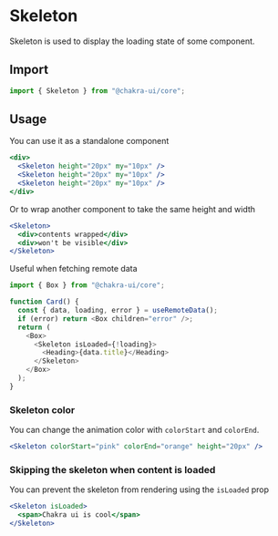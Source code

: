 
<SEO
  title="Skeleton"
  description="Skeleton is used to display the loading state of some component"
/>

# Skeleton

Skeleton is used to display the loading state of some component.

<carbon-ad></carbon-ad>

## Import

```js
import { Skeleton } from "@chakra-ui/core";
```

## Usage

You can use it as a standalone component

```jsx
<div>
  <Skeleton height="20px" my="10px" />
  <Skeleton height="20px" my="10px" />
  <Skeleton height="20px" my="10px" />
</div>
```

Or to wrap another component to take the same height and width

```jsx
<Skeleton>
  <div>contents wrapped</div>
  <div>won't be visible</div>
</Skeleton>
```

Useful when fetching remote data

```js
import { Box } from "@chakra-ui/core";

function Card() {
  const { data, loading, error } = useRemoteData();
  if (error) return <Box children="error" />;
  return (
    <Box>
      <Skeleton isLoaded={!loading}>
        <Heading>{data.title}</Heading>
      </Skeleton>
    </Box>
  );
}
```

### Skeleton color

You can change the animation color with `colorStart` and `colorEnd`.

```jsx
<Skeleton colorStart="pink" colorEnd="orange" height="20px" />
```

### Skipping the skeleton when content is loaded

You can prevent the skeleton from rendering using the `isLoaded` prop

```jsx
<Skeleton isLoaded>
  <span>Chakra ui is cool</span>
</Skeleton>
```
